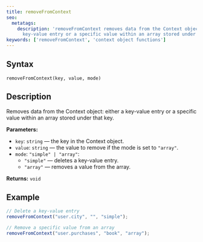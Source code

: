 ```yaml
---
title: removeFromContext
seo:
  metatags:
    description: 'removeFromContext removes data from the Context object: either a
      key-value entry or a specific value within an array stored under that key.'
keywords: ['removeFromContext', 'context object functions']
---
```


## Syntax

`removeFromContext(key, value, mode)`

## Description

Removes data from the Context object: either a key-value entry or a specific value within an array stored under that key.

**Parameters:**

- `key`: `string` — the key in the Context object.
- `value`: `string` — the value to remove if the mode is set to `"array"`.
- `mode`: `"simple" | "array"`:
    - `"simple"` — deletes a key-value entry.
    - `"array"` — removes a value from the array.

**Returns:** `void`

## Example

```js
// Delete a key-value entry
removeFromContext("user.city", "", "simple");

// Remove a specific value from an array
removeFromContext("user.purchases", "book", "array");
```
